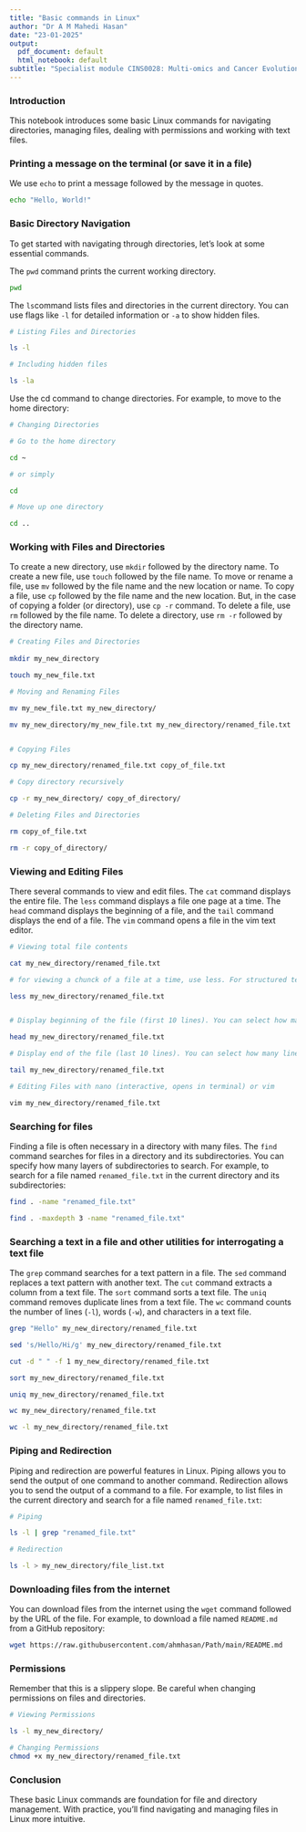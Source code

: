 ```yaml
---
title: "Basic commands in Linux"
author: "Dr A M Mahedi Hasan"
date: "23-01-2025"
output:
  pdf_document: default
  html_notebook: default
subtitle: "Specialist module CINS0028: Multi-omics and Cancer Evolution"
---
```


### Introduction
This notebook introduces some basic Linux commands for navigating directories, managing files, dealing with permissions and working with text files.


### Printing a message on the terminal (or save it in a file)
We use `echo` to print a message followed by the message in quotes.

```bash

echo "Hello, World!"

```

### Basic Directory Navigation

To get started with navigating through directories, let’s look at some essential commands.

The `pwd` command prints the current working directory.

```bash

pwd

```

The `ls`command lists files and directories in the current directory. You can use flags like `-l` for detailed information or `-a` to show hidden files.

```bash
# Listing Files and Directories

ls -l

# Including hidden files

ls -la

```

Use the cd command to change directories. For example, to move to the home directory:

```bash
# Changing Directories

# Go to the home directory

cd ~

# or simply

cd

# Move up one directory

cd ..

```

### Working with Files and Directories 
To create a new directory, use `mkdir` followed by the directory name. To create a new file, use `touch` followed by the file name. To move or rename a file, use `mv` followed by the file name and the new location or name. To copy a file, use `cp` followed by the file name and the new location. But, in the case of copying a folder (or directory), use `cp -r` command. To delete a file, use `rm` followed by the file name. To delete a directory, use `rm -r` followed by the directory name.

```bash
# Creating Files and Directories
 
mkdir my_new_directory

touch my_new_file.txt

# Moving and Renaming Files

mv my_new_file.txt my_new_directory/

mv my_new_directory/my_new_file.txt my_new_directory/renamed_file.txt


# Copying Files

cp my_new_directory/renamed_file.txt copy_of_file.txt

# Copy directory recursively

cp -r my_new_directory/ copy_of_directory/

# Deleting Files and Directories

rm copy_of_file.txt

rm -r copy_of_directory/

```


### Viewing and Editing Files
There several commands to view and edit files. The `cat` command displays the entire file. The `less` command displays a file one page at a time. The `head` command displays the beginning of a file, and the `tail` command displays the end of a file. The `vim` command opens a file in the vim text editor.
```bash
# Viewing total file contents

cat my_new_directory/renamed_file.txt

# for viewing a chunck of a file at a time, use less. For structured text files, like tables, use -S parameter

less my_new_directory/renamed_file.txt


# Display beginning of the file (first 10 lines). You can select how many lines to display by using -n parameter

head my_new_directory/renamed_file.txt

# Display end of the file (last 10 lines). You can select how many lines to display by using -n parameter

tail my_new_directory/renamed_file.txt

# Editing Files with nano (interactive, opens in terminal) or vim 

vim my_new_directory/renamed_file.txt

```

### Searching for files
Finding a file is often necessary in a directory with many files. The `find` command searches for files in a directory and its subdirectories. You can specify how many layers of subdirectories to search. For example, to search for a file named `renamed_file.txt` in the current directory and its subdirectories:
```bash
find . -name "renamed_file.txt"

find . -maxdepth 3 -name "renamed_file.txt"

```

### Searching a text in a file and other utilities for interrogating a text file
The `grep` command searches for a text pattern in a file. The `sed` command replaces a text pattern with another text. The `cut` command extracts a column from a text file. The `sort` command sorts a text file. The `uniq` command removes duplicate lines from a text file. The `wc` command counts the number of lines (`-l`), words (`-w`), and characters in a text file.

```bash
grep "Hello" my_new_directory/renamed_file.txt

sed 's/Hello/Hi/g' my_new_directory/renamed_file.txt

cut -d " " -f 1 my_new_directory/renamed_file.txt

sort my_new_directory/renamed_file.txt

uniq my_new_directory/renamed_file.txt

wc my_new_directory/renamed_file.txt

wc -l my_new_directory/renamed_file.txt


```

### Piping and Redirection
Piping and redirection are powerful features in Linux. Piping allows you to send the output of one command to another command. Redirection allows you to send the output of a command to a file. For example, to list files in the current directory and search for a file named `renamed_file.txt`:

```bash

# Piping

ls -l | grep "renamed_file.txt"

# Redirection

ls -l > my_new_directory/file_list.txt

```

### Downloading files from the internet
You can download files from the internet using the `wget` command followed by the URL of the file. For example, to download a file named `README.md` from a GitHub repository:

```bash

wget https://raw.githubusercontent.com/ahmhasan/Path/main/README.md

```


### Permissions
Remember that this is a slippery slope. Be careful when changing permissions on files and directories.

```bash
# Viewing Permissions

ls -l my_new_directory/

# Changing Permissions
chmod +x my_new_directory/renamed_file.txt

```

### Conclusion
These basic Linux commands are foundation for file and directory management. With practice, you'll find navigating and managing files in Linux more intuitive.

